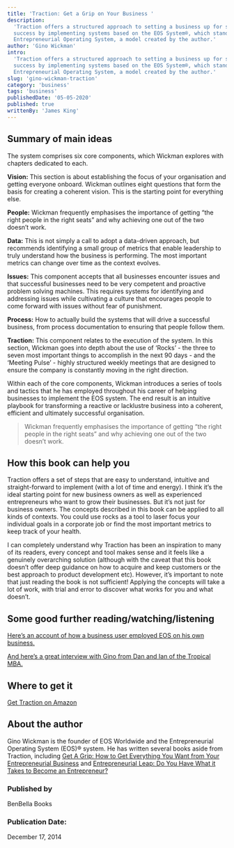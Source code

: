 ```yaml
---
title: 'Traction: Get a Grip on Your Business '
description:
  'Traction offers a structured approach to setting a business up for sustained
  success by implementing systems based on the EOS System®, which stands for
  Entrepreneurial Operating System, a model created by the author.'
author: 'Gino Wickman'
intro:
  'Traction offers a structured approach to setting a business up for sustained
  success by implementing systems based on the EOS System®, which stands for
  Entrepreneurial Operating System, a model created by the author.'
slug: 'gino-wickman-traction'
category: 'business'
tags: 'business'
publishedDate: '05-05-2020'
published: true
writtenBy: 'James King'
---
```


## Summary of main ideas

The system comprises six core components, which Wickman explores with chapters
dedicated to each.

**Vision:** This section is about establishing the focus of your organisation
and getting everyone onboard. Wickman outlines eight questions that form the
basis for creating a coherent vision. This is the starting point for everything
else.

**People:** Wickman frequently emphasises the importance of getting “the right
people in the right seats” and why achieving one out of the two doesn’t work.

**Data:** This is not simply a call to adopt a data-driven approach, but
recommends identifying a small group of metrics that enable leadership to truly
understand how the business is performing. The most important metrics can change
over time as the context evolves.

**Issues:** This component accepts that all businesses encounter issues and that
successful businesses need to be very competent and proactive problem solving
machines. This requires systems for identifying and addressing issues while
cultivating a culture that encourages people to come forward with issues without
fear of punishment.

**Process:** How to actually build the systems that will drive a successful
business, from process documentation to ensuring that people follow them.

**Traction:** This component relates to the execution of the system. In this
section, Wickman goes into depth about the use of ‘Rocks’ - the three to seven
most important things to accomplish in the next 90 days - and the ‘Meeting
Pulse’ - highly structured weekly meetings that are designed to ensure the
company is constantly moving in the right direction.

Within each of the core components, Wickman introduces a series of tools and
tactics that he has employed throughout his career of helping businesses to
implement the EOS system. The end result is an intuitive playbook for
transforming a reactive or lacklustre business into a coherent, efficient and
ultimately successful organisation.

> Wickman frequently emphasises the importance of getting “the right people in
> the right seats” and why achieving one out of the two doesn’t work.

## How this book can help you

Traction offers a set of steps that are easy to understand, intuitive and
straight-forward to implement (with a lot of time and energy). I think it’s the
ideal starting point for new business owners as well as experienced
entrepreneurs who want to grow their businesses. But it’s not just for business
owners. The concepts described in this book can be applied to all kinds of
contexts. You could use rocks as a tool to laser focus your individual goals in
a corporate job or find the most important metrics to keep track of your health.

I can completely understand why Traction has been an inspiration to many of its
readers, every concept and tool makes sense and it feels like a genuinely
overarching solution (although with the caveat that this book doesn’t offer deep
guidance on how to acquire and keep customers or the best approach to product
development etc). However, it’s important to note that just reading the book is
not sufficient! Applying the concepts will take a lot of work, with trial and
error to discover what works for you and what doesn’t.

## Some good further reading/watching/listening

[Here’s an account of how a business user employed EOS on his own business.](https://www.youtube.com/watch?v=AURv58LHTrI)

[And here’s a great interview with Gino from Dan and Ian of the Tropical MBA.](https://www.tropicalmba.com/entrepreneurial-leap-gino-wickman/)

## Where to get it

[Get Traction on Amazon](https://www.amazon.com/Traction-Get-Grip-Your-Business/dp/1936661837/ref=sr_1_1?crid=16NSI2VLYOP3M&dchild=1&keywords=traction+wickman&qid=1591353181&sprefix=traction+wick%2Caps%2C310&sr=8-1)

## About the author

Gino Wickman is the founder of EOS Worldwide and the Entrepreneurial Operating
System (EOS)® system. He has written several books aside from Traction,
including
[Get A Grip: How to Get Everything You Want from Your Entrepreneurial Business](https://www.amazon.com/Get-Grip-Everything-Entrepreneurial-Business/dp/1939529824/ref=sr_1_1?crid=2G899G1W8TH8O&dchild=1&keywords=getagrip&qid=1591362469&sprefix=get+a+grip%2Caps%2C479&sr=8-1)
and
[Entrepreneurial Leap: Do You Have What it Takes to Become an Entrepreneur?](https://www.amazon.com/Leap-Have-Takes-Become-Entrepreneur/dp/1948836815/ref=sr_1_2?crid=1DL324LX3H3B8&dchild=1&keywords=gino+wickman&qid=1591362495&sprefix=gino+w%2Caps%2C310&sr=8-2)

### Published by

BenBella Books

### Publication Date:

December 17, 2014
